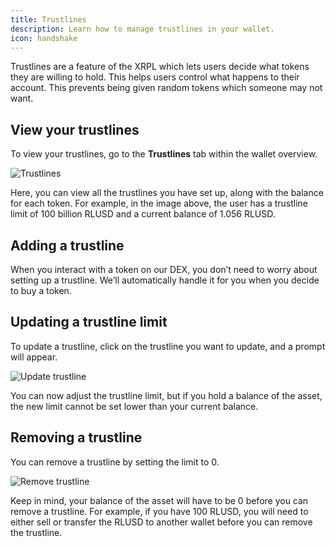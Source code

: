 ```yaml
---
title: Trustlines
description: Learn how to manage trustlines in your wallet.
icon: handshake
---
```


Trustlines are a feature of the XRPL which lets users decide what tokens they are willing to hold. This helps users control what happens to their account. This prevents being given random tokens which someone may not want.

## View your trustlines

To view your trustlines, go to the **Trustlines** tab within the wallet overview.

<Frame>
  <img src="/images/wallet/trustlines.png" alt="Trustlines" />
</Frame>

Here, you can view all the trustlines you have set up, along with the balance for each token. For example, in the image above, the user has a trustline limit of 100 billion RLUSD and a current balance of 1.056 RLUSD.

## Adding a trustline

When you interact with a token on our DEX, you don’t need to worry about setting up a trustline. We’ll automatically handle it for you when you decide to buy a token.

## Updating a trustline limit

To update a trustline, click on the trustline you want to update, and a prompt will appear.

<Frame>
  <img src="/images/wallet/update-trustline.png" alt="Update trustline" />
</Frame>

You can now adjust the trustline limit, but if you hold a balance of the asset, the new limit cannot be set lower than your current balance.

## Removing a trustline

You can remove a trustline by setting the limit to 0.

<Frame>
  <img src="/images/wallet/remove-trustline.png" alt="Remove trustline" />
</Frame>

Keep in mind, your balance of the asset will have to be 0 before you can remove a trustline. For example, if you have 100 RLUSD, you will need to either sell or transfer the RLUSD to another wallet before you can remove the trustline.
